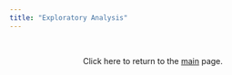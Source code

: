 ```yaml
---
title: "Exploratory Analysis"
---
```



<br>
<center>

Click here to return to the [main](index.html) page.